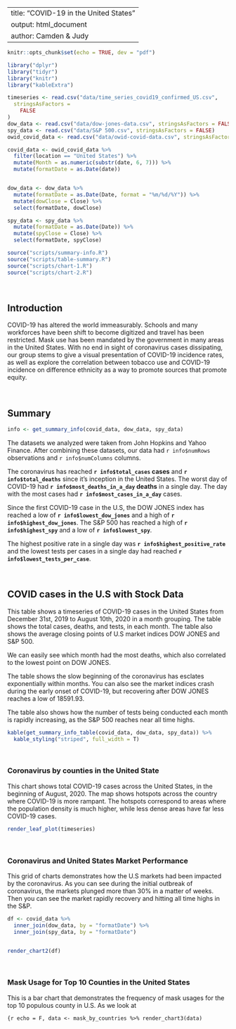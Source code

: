 


---
title: "COVID-19 in the United States"
output: html_document
author: Camden & Judy
---

```r
knitr::opts_chunk$set(echo = TRUE, dev = "pdf")
```


```r
library("dplyr")
library("tidyr")
library("knitr")
library("kableExtra")

timeseries <- read.csv("data/time_series_covid19_confirmed_US.csv",
  stringsAsFactors =
    FALSE
)
dow_data <- read.csv("data/dow-jones-data.csv", stringsAsFactors = FALSE)
spy_data <- read.csv("data/S&P 500.csv", stringsAsFactors = FALSE)
owid_covid_data <- read.csv("data/owid-covid-data.csv", stringsAsFactors = FALSE)

covid_data <- owid_covid_data %>%
  filter(location == "United States") %>%
  mutate(Month = as.numeric(substr(date, 6, 7))) %>%
  mutate(formatDate = as.Date(date))


dow_data <- dow_data %>%
  mutate(formatDate = as.Date(Date, format = "%m/%d/%Y")) %>%
  mutate(dowClose = Close) %>%
  select(formatDate, dowClose)

spy_data <- spy_data %>%
  mutate(formatDate = as.Date(Date)) %>%
  mutate(spyClose = Close) %>%
  select(formatDate, spyClose)

source("scripts/summary-info.R")
source("scripts/table-summary.R")
source("scripts/chart-1.R")
source("scripts/chart-2.R")
```

<br/>

## Introduction

COVID-19 has altered the world immeasurably. Schools and many workforces have been shift to become digitized and travel has been restricted. Mask use has been mandated by the government in many areas in the United States. With no end in sight of coronavirus cases dissipating, our group stems to give a visual presentation of COVID-19 incidence rates, as well as explore the correlation between tobacco use and COVID-19 incidence on difference ethnicity as a way to promote sources that promote equity.

<br/>

## Summary
```r

info <- get_summary_info(covid_data, dow_data, spy_data)
```

The datasets we analyzed were taken from John Hopkins and Yahoo Finance. After combining these datasets, our data had `r info$numRows` observations  and `r info$numColumns` columns.

The coronavirus has reached **`r info$total_cases` cases** and **`r info$total_deaths`**  since it's inception in the United States. The worst day of COVID-19 had **`r info$most_deaths_in_a_day` deaths** in a single day. The day with the most cases had **`r info$most_cases_in_a_day`** cases.

Since the first COVID-19 case in the U.S, the DOW JONES index has reached a low of **`r info$lowest_dow_jones`** and a high of **`r info$highest_dow_jones`**. The S&P 500 has reached a high of **`r info$highest_spy`** and a low of **`r info$lowest_spy`**.

The highest positive rate in a single day was **`r info$highest_positive_rate`** and the lowest tests per cases in a single day had reached **`r info$lowest_tests_per_case`**.


<br />


## COVID cases in the U.S with Stock Data

This table shows a timeseries of COVID-19 cases in the United States from December 31st, 2019 to August 10th, 2020 in a month grouping.
The table shows the total cases, deaths, and tests, in each month. The table also shows the average closing points of U.S market indices DOW JONES and S&P 500.

We can easily see which month had the most deaths, which also correlated to the lowest point on DOW JONES.

The table shows the slow beginning of the coronavirus has esclates exponentially within months. You can also see the market indices crash during the early onset of COVID-19, but recovering after DOW JONES reaches a low of 18591.93.

The table also shows how the number of tests being conducted each month is rapidly increasing, as the S&P 500 reaches near all time highs.


```r
kable(get_summary_info_table(covid_data, dow_data, spy_data)) %>%
  kable_styling("striped", full_width = T)
```
<br />


### Coronavirus by counties in the United State

This chart shows total COVID-19 cases across the United States, in the beginning of August, 2020. The map shows hotspots across the country where COVID-19 is more rampant. The hotspots correspond to areas where the population density is much higher, while less dense areas have far less COVID-19 cases.

```r
render_leaf_plot(timeseries)
```

<br />

### Coronavirus and United States Market Performance

This grid of charts demonstrates how the U.S markets had been impacted by the coronavirus. As you can see during the initial outbreak of coronavirus, the markets plunged more than 30% in a matter of weeks. Then you can see the market rapidly recovery and hitting all time highs in the S&P.

```r

df <- covid_data %>%
  inner_join(dow_data, by = "formatDate") %>%
  inner_join(spy_data, by = "formatDate")


render_chart2(df)
```

<br />


### Mask Usage for Top 10 Counties in the United States

This is a bar chart that demonstrates the frequency of mask usages for the top 10 populous county in U.S. As we look at

```{r echo = F,
data <- mask_by_countries %>%
render_chart3(data)
```
